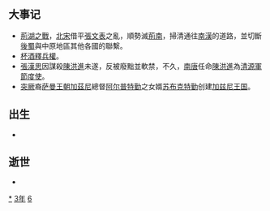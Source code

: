 {{yearTOC|963|于阗'''[[同慶_(于闐)|同慶]]五十二年'''；辽'''[[應曆|應曆]]十三年'''；南汉'''[[大寶_(南漢)|大寶]]六年'''；荆南'''[[建隆|建隆]]四年'''；后蜀'''[[广政|广政]]二十六年'''；北汉'''[[天會_(北漢)|天会]]七年'''；北宋（吴越、荆南、南唐）'''[[建隆|建隆]]四年'''，'''[[乾德_(北宋)|-{乾}-德]]元年'''；大理'''[[廣德_(大理)|廣德]]十一年'''；日本'''[[應和|應和]]三年'''}}

== 大事记 ==
*[[荊湖之戰|荊湖之戰]]，[[北宋|北宋]]借平[[張文表|張文表]]之亂，順勢滅[[荊南|荊南]]，掃清通往[[南漢|南漢]]的道路，並切斷[[後蜀|後蜀]]與中原地區其他各國的聯繫。
*[[杯酒釋兵權|杯酒釋兵權]]。
*[[張漢思|張漢思]]因謀殺[[陳洪進|陳洪進]]未遂，反被廢黜並軟禁，不久，[[南唐|南唐]]任命[[陳洪進|陳洪進]]為[[清源軍節度使|清源軍節度使]]。
*[[突厥|突厥]]裔[[萨曼王朝|萨曼王朝]][[加茲尼|加茲尼]]總督[[阿尔普特勤|阿尔普特勤]]之女婿[[苏布克特勤|苏布克特勤]]创建[[加兹尼王国|加兹尼王国]]。

== 出生 ==
*

== 逝世 ==
{{Wikisource year mention}}
*

[[Category:963年|*]]
[[Category:960年代|3年]]
[[Category:10世纪各年|6]]